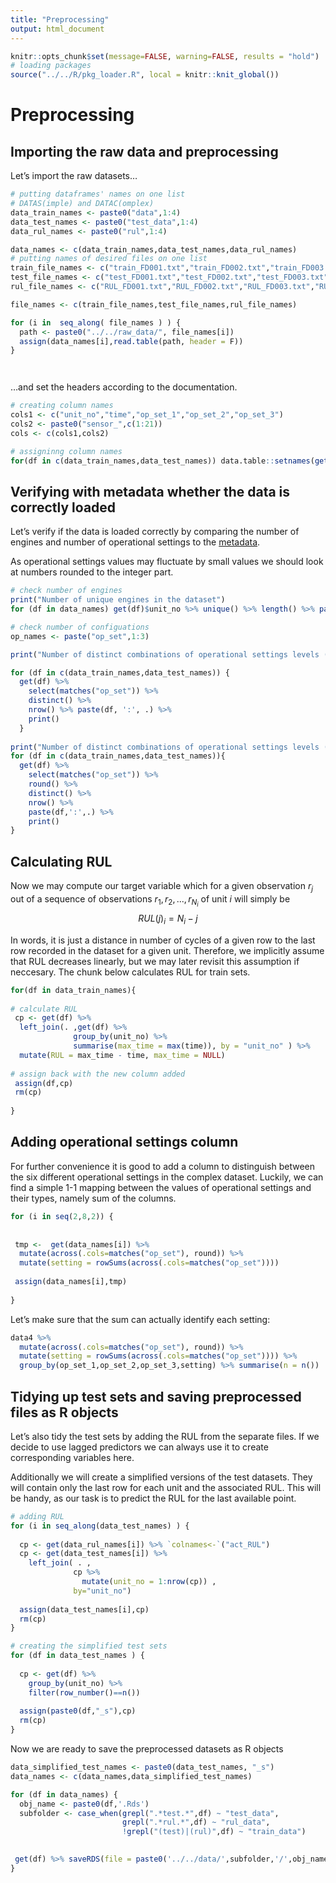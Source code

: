 ```yaml
---
title: "Preprocessing"
output: html_document
---
```


```r
knitr::opts_chunk$set(message=FALSE, warning=FALSE, results = "hold")
# loading packages
source("../../R/pkg_loader.R", local = knitr::knit_global())
```

# Preprocessing

## Importing the raw data and preprocessing


Let's import the raw datasets... 

```r

# putting dataframes' names on one list
# DATAS(imple) and DATAC(omplex)
data_train_names <- paste0("data",1:4)
data_test_names <- paste0("test_data",1:4)
data_rul_names <- paste0("rul",1:4)

data_names <- c(data_train_names,data_test_names,data_rul_names)
# putting names of desired files on one list
train_file_names <- c("train_FD001.txt","train_FD002.txt","train_FD003.txt","train_FD004.txt")
test_file_names <- c("test_FD001.txt","test_FD002.txt","test_FD003.txt","test_FD004.txt")
rul_file_names <- c("RUL_FD001.txt","RUL_FD002.txt","RUL_FD003.txt","RUL_FD004.txt")

file_names <- c(train_file_names,test_file_names,rul_file_names)

for (i in  seq_along( file_names ) ) {
  path <- paste0("../../raw_data/", file_names[i])
  assign(data_names[i],read.table(path, header = F))
}




```




...and set the headers according to the 
documentation.

```r

# creating column names
cols1 <- c("unit_no","time","op_set_1","op_set_2","op_set_3")
cols2 <- paste0("sensor_",c(1:21))
cols <- c(cols1,cols2)

# assigninng column names
for(df in c(data_train_names,data_test_names)) data.table::setnames(get(df),  cols)

```


## Verifying with metadata whether the data is correctly loaded 

Let's verify if the data is loaded correctly by comparing the number of engines and
number of operational settings to the [metadata](https://www.kaggle.com/behrad3d/nasa-cmaps). 

As operational settings values may fluctuate by small values we should look at numbers
rounded to the integer part. 

```r

# check number of engines
print("Number of unique engines in the dataset")
for (df in data_names) get(df)$unit_no %>% unique() %>% length() %>% paste(df,':',.) %>% print()

# check number of configuations
op_names <- paste("op_set",1:3)

print("Number of distinct combinations of operational settings levels (before rounding):")

for (df in c(data_train_names,data_test_names)) {
  get(df) %>%
    select(matches("op_set")) %>%
    distinct() %>%
    nrow() %>% paste(df, ':', .) %>% 
    print()
  }
  
print("Number of distinct combinations of operational settings levels (after rounding):")
for (df in c(data_train_names,data_test_names)){
  get(df) %>% 
    select(matches("op_set")) %>%
    round() %>% 
    distinct() %>% 
    nrow() %>% 
    paste(df,':',.) %>%
    print()
} 

```

## Calculating RUL


Now we may compute our target variable which for a given observation $r_j$ out of
a sequence of observations $r_1,r_2,...,r_{N_i}$ of unit $i$ will simply be
$$RUL(j)_{i} = N_i - j$$

In words, it is just a distance in number of cycles of a given row to
the last row recorded in the dataset for a given unit. Therefore, we implicitly 
assume that RUL decreases linearly, but we may later revisit this assumption if
neccesary. The chunk below calculates RUL for train sets.

 

```r

for(df in data_train_names){
  
# calculate RUL
 cp <- get(df) %>% 
  left_join(. ,get(df) %>% 
              group_by(unit_no) %>% 
              summarise(max_time = max(time)), by = "unit_no" ) %>% 
  mutate(RUL = max_time - time, max_time = NULL) 
 
# assign back with the new column added
 assign(df,cp)
 rm(cp)
 
}
```

## Adding operational settings column

For further convenience it is good to add a column to distinguish between
the six different operational settings in the complex dataset. Luckily, we can
find a simple 1-1 mapping between the values of operational settings and their types,
namely sum of the columns. 

```r

for (i in seq(2,8,2)) {
  
  
 tmp <-  get(data_names[i]) %>% 
  mutate(across(.cols=matches("op_set"), round)) %>% 
  mutate(setting = rowSums(across(.cols=matches("op_set"))))
 
 assign(data_names[i],tmp)
  
}

```


Let's make sure that the sum can actually identify each setting:


```r
data4 %>% 
  mutate(across(.cols=matches("op_set"), round)) %>% 
  mutate(setting = rowSums(across(.cols=matches("op_set")))) %>% 
  group_by(op_set_1,op_set_2,op_set_3,setting) %>% summarise(n = n())
```

## Tidying up test sets and saving preprocessed files as R objects

Let's also tidy the test sets by adding the RUL from the separate files.
If we decide to use lagged predictors we can always use it to create corresponding
variables here.

Additionally we will create a simplified versions of the test datasets.
They will contain only the last row for each unit and the associated RUL.
This will be handy, as our task is to predict the RUL for the last available point. 


```r

# adding RUL
for (i in seq_along(data_test_names) ) {
  
  cp <- get(data_rul_names[i]) %>% `colnames<-`("act_RUL")
  cp <- get(data_test_names[i]) %>%
    left_join( . ,
              cp %>% 
                mutate(unit_no = 1:nrow(cp)) ,
              by="unit_no")
  
  assign(data_test_names[i],cp)
  rm(cp)
}

# creating the simplified test sets
for (df in data_test_names ) {
  
  cp <- get(df) %>% 
    group_by(unit_no) %>% 
    filter(row_number()==n())
  
  assign(paste0(df,"_s"),cp)
  rm(cp)
}

```


Now we are ready to save the preprocessed datasets as R objects

```r

data_simplified_test_names <- paste0(data_test_names, "_s") 
data_names <- c(data_names,data_simplified_test_names)

for (df in data_names) {
  obj_name <- paste0(df,'.Rds')
  subfolder <- case_when(grepl(".*test.*",df) ~ "test_data",
                         grepl(".*rul.*",df) ~ "rul_data",
                         !grepl("(test)|(rul)",df) ~ "train_data")
                         

 get(df) %>% saveRDS(file = paste0('../../data/',subfolder,'/',obj_name))
}

```





